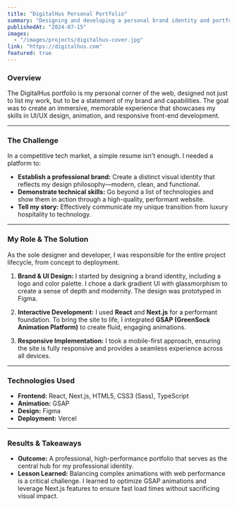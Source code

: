 ```yaml
---
title: "DigitalHus Personal Portfolio"
summary: "Designing and developing a personal brand identity and portfolio website to showcase my skills in front-end development and digital design."
publishedAt: "2024-07-15"
images:
  - "/images/projects/digitalhus-cover.jpg"
link: "https://digitalhus.com"
featured: true
---
```


### Overview

The DigitalHus portfolio is my personal corner of the web, designed not just to list my work, but to be a statement of my brand and capabilities. The goal was to create an immersive, memorable experience that showcases my skills in UI/UX design, animation, and responsive front-end development.

---

### The Challenge

In a competitive tech market, a simple resume isn't enough. I needed a platform to:
- **Establish a professional brand:** Create a distinct visual identity that reflects my design philosophy—modern, clean, and functional.
- **Demonstrate technical skills:** Go beyond a list of technologies and show them in action through a high-quality, performant website.
- **Tell my story:** Effectively communicate my unique transition from luxury hospitality to technology.

---

### My Role & The Solution

As the sole designer and developer, I was responsible for the entire project lifecycle, from concept to deployment.

1.  **Brand & UI Design:** I started by designing a brand identity, including a logo and color palette. I chose a dark gradient UI with glassmorphism to create a sense of depth and modernity. The design was prototyped in Figma.

2.  **Interactive Development:** I used **React** and **Next.js** for a performant foundation. To bring the site to life, I integrated **GSAP (GreenSock Animation Platform)** to create fluid, engaging animations.

3.  **Responsive Implementation:** I took a mobile-first approach, ensuring the site is fully responsive and provides a seamless experience across all devices.

---

### Technologies Used
- **Frontend:** React, Next.js, HTML5, CSS3 (Sass), TypeScript
- **Animation:** GSAP
- **Design:** Figma
- **Deployment:** Vercel

---

### Results & Takeaways

- **Outcome:** A professional, high-performance portfolio that serves as the central hub for my professional identity.
- **Lesson Learned:** Balancing complex animations with web performance is a critical challenge. I learned to optimize GSAP animations and leverage Next.js features to ensure fast load times without sacrificing visual impact.
```